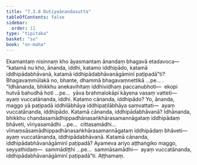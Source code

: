 ```yaml
---
title: "7.3.8 Dutiyaānandasutta"
tableOfContents: false
sidebar:
  order: 11
type: "tipitaka"
basket: "su"
book: "sn-maha"
---
```



<DynamicBreadcrumb />

<Division number="840" book="sn-maha" bookNo="14" page="250">

<Paragraph number="1494" book="sn-maha">
Ekamantaṃ nisinnaṃ kho āyasmantaṃ ānandaṃ bhagavā etadavoca—  “katamā nu kho, ānanda, iddhi, katamo iddhipādo, katamā iddhipādabhāvanā, katamā iddhipādabhāvanāgāminī paṭipadā”ti? Bhagavaṃmūlakā no, bhante, dhammā bhagavaṃnettikā …pe… .
</Paragraph>

<Paragraph number="1495" book="sn-maha">
“Idhānanda, bhikkhu anekavihitaṃ iddhividhaṃ paccanubhoti—  ekopi hutvā bahudhā hoti …pe…  yāva brahmalokāpi kāyena vasaṃ vatteti—  ayaṃ vuccatānanda, iddhi.
</Paragraph>

<Paragraph number="1496" book="sn-maha">
Katamo cānanda, iddhipādo? Yo, ānanda, maggo yā paṭipadā iddhilābhāya iddhipaṭilābhāya saṃvattati—  ayaṃ vuccatānanda, iddhipādo.
</Paragraph>

<Paragraph number="1497" book="sn-maha">
Katamā cānanda, iddhipādabhāvanā? Idhānanda, bhikkhu chandasamādhippadhānasaṅkhārasamannāgataṃ iddhipādaṃ bhāveti, vīriyasamādhi …pe…  cittasamādhi…  vīmaṃsāsamādhippadhānasaṅkhārasamannāgataṃ iddhipādaṃ bhāveti—  ayaṃ vuccatānanda, iddhipādabhāvanā.
</Paragraph>

<Paragraph number="1498" book="sn-maha">
Katamā cānanda, iddhipādabhāvanāgāminī paṭipadā? Ayameva ariyo aṭṭhaṅgiko maggo, seyyathidaṃ—  sammādiṭṭhi …pe…  sammāsamādhi—  ayaṃ vuccatānanda, iddhipādabhāvanāgāminī paṭipadā”ti.

</Paragraph>
</Division>

<Paragraph number="1499" type="center" book="sn-maha">
Aṭṭhamaṃ.
</Paragraph>